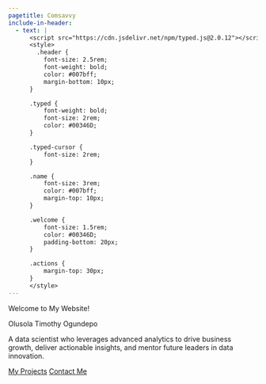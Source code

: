 ```yaml
---
pagetitle: Comsavvy
include-in-header:
  - text: |
      <script src="https://cdn.jsdelivr.net/npm/typed.js@2.0.12"></script>
      <style>
        .header {
          font-size: 2.5rem;
          font-weight: bold;
          color: #007bff;
          margin-bottom: 10px;
      }

      .typed {
          font-weight: bold;
          font-size: 2rem;
          color: #00346D;
      }

      .typed-cursor {
          font-size: 2rem;
      }

      .name {
          font-size: 3rem;
          color: #007bff;
          margin-top: 10px;
      }

      .welcome {
          font-size: 1.5rem;
          color: #00346D;
          padding-bottom: 20px;
      }

      .actions {
          margin-top: 30px;
      }
      </style>
---
```


:::: {#homepage}

[Welcome to My Website!]{.header}

[]{.typed}

[Olusola Timothy Ogundepo]{.name}

:::{.welcome}
A data scientist who leverages advanced analytics to drive business growth, deliver actionable insights, and mentor future leaders in data innovation.
:::
  
:::{.action}
  [My Projects](projects.qmd){.button}
  [Contact Me](about.qmd){.button}
:::
::::

<script>
  document.addEventListener("DOMContentLoaded", function() {
    var options = {
      strings: ["I am a Data Scientist.", "I am a Data Analyst.", "IT Automation Expert.", "A Power BI Expert.", "A Python Instructor.", "A Freelancer."],
      typeSpeed: 70,
      backSpeed: 50,
      startDelay: 1000,
      loop: true
    };

    new Typed(".typed", options);
  });
</script>
